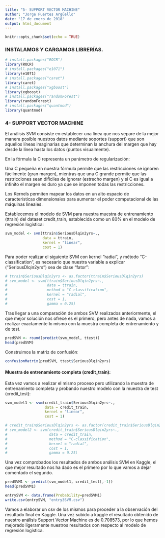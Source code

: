 ```yaml
---
title: "5- SUPPORT VECTOR MACHINE"
author: "Jorge Fuertes Argüello"
date: "17 de enero de 2018"
output: html_document
---
```


```r
knitr::opts_chunk$set(echo = TRUE)
```

### INSTALAMOS Y CARGAMOS LIBRERÍAS.

```r
# install.packages("ROCR")
library(ROCR)
# install.packages("e1071")
library(e1071)
# install.packages("caret")
library(caret)
# install.packages("xgboost")
library(xgboost)
# install.packages("randomForest")
library(randomForest)
# install.packages("quantmod")
library(quantmod)
```

### 4- SUPPORT VECTOR MACHINE

El análisis SVM consiste en establecer una línea que nos separe de la mejor manera posible nuestros datos mediante soportes (support) que son aquellos líneas imaginarias que determinan la anchura del margen que hay desde la línea hasta los datos (puntos visualmente).

En la fórmula la C representa un parámetro de regularización:

Una C pequeña en nuestra fórmula permite que las restricciones se ignoren fácilmente (gran margen), mientras que una C grande permite que las restricciones sean difíciles de ignorar (estrecho margen) y si C es igual a infinito el margen es duro ya que se imponen todas las restricciones.

Los Kernels permiten mapear los datos en un alto espacio de características dimensionales para aumentar
el poder computacional de las máquinas lineales.

Establecemos el modelo de SVM para nuestra muestra de entrenamiento (ttrain) del dataset credit_train, establecida como un 80% en el modelo de regresión logística:
```r
svm_model <- svm(ttrain$SeriousDlqin2yrs~.,
                 data = ttrain,
                 kernel = "linear", 
                 cost = 1)
```

Para poder realizar el siguiente SVM con kernel "radial", y método "C-classification", es necesario que nuestra variable a explicar ("SeriousDlqin2yrs") sea de clase "fator":
```r
# ttrain$SeriousDlqin2yrs <- as.factor(ttrain$SeriousDlqin2yrs)
# svm_model <- svm(ttrain$SeriousDlqin2yrs~.,
#                  data = ttrain, 
#                  method = "C-classification",
#                  kernel = "radial",
#                  cost = 1,
#                  gamma = 0.25)
```

Tras llegar a una comparación de ambos SVM realizados anteriormente, el que mejor solución nos ofrece es el primero, pero antes de nada, vamos a realizar exactamente lo mismo con la muestra completa de entrenamiento y de test.

```r
predSVM <- round(predict(svm_model, ttest))
head(predSVM)
```

Construimos la matriz de confusión:
```r
confusionMatrix(predSVM, ttest$SeriousDlqin2yrs)
```

#### Muestra de entrenamiento completa (credit_train):

Esta vez vamos a realizar el mismo proceso pero utilizando la muestra de entrenamiento completa y probando nuestro modelo con la muestra de test (credit_test):
```r
svm_model1 <- svm(credit_train$SeriousDlqin2yrs~.,
                  data = credit_train,
                  kernel = "linear", 
                  cost = 1)
```

```r
# credit_train$SeriousDlqin2yrs <- as.factor(credit_train$SeriousDlqin2yrs)
# svm_model2 <- svm(credit_train$SeriousDlqin2yrs~.,
#                   data = credit_train,
#                   method = "C-classification",
#                   kernel = "radial",
#                   cost = 1,
#                   gamma = 0.25)
```

Una vez comprobados los resultados de ambos análisis SVM en Kaggle, el que mejor resultado nos ha dado es el primero por lo que vamos a dejar comentado el segundo.

```r
predSVM1 <- predict(svm_model1, credit_test[,-1])
head(predSVM1)
```

```r
entrySVM <- data.frame(Probability=predSVM1)
write.csv(entrySVM, "entry3SVM.csv")
```

Vamos a elaborar un csv de los mismos para proceder a la observación del resultado final en Kaggle. Una vez subido a kaggle el resultado obtenido de nuestro análisis Support Vector Machine es de 0.708573, por lo que hemos mejorado ligeramente nuestros resultados con respecto al modelo de regresión logística.





